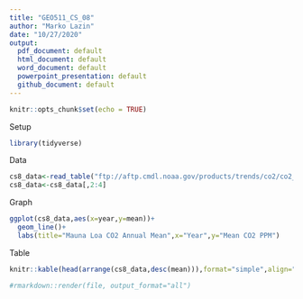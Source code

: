 ```yaml
---
title: "GEO511_CS_08"
author: "Marko Lazin"
date: "10/27/2020"
output: 
  pdf_document: default
  html_document: default
  word_document: default
  powerpoint_presentation: default
  github_document: default
---
```


```r
knitr::opts_chunk$set(echo = TRUE)
```

Setup
```r
library(tidyverse)
```
Data
```r
cs8_data<-read_table("ftp://aftp.cmdl.noaa.gov/products/trends/co2/co2_annmean_mlo.txt",skip=56)
cs8_data<-cs8_data[,2:4]
```
Graph
```r
ggplot(cs8_data,aes(x=year,y=mean))+
  geom_line()+
  labs(title="Mauna Loa CO2 Annual Mean",x="Year",y="Mean CO2 PPM")
```
Table
```r
knitr::kable(head(arrange(cs8_data,desc(mean))),format="simple",align="c",caption="Mauna Loa CO2 Top Annual Mean")
```

```r
#rmarkdown::render(file, output_format="all")
```